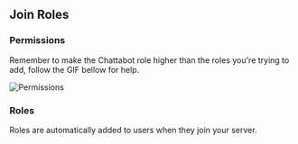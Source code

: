 ## Join Roles

### Permissions

Remember to make the Chattabot role higher than the roles you're trying to add, follow the GIF bellow for help.

![Permissions](/role.gif)


### Roles

Roles are automatically added to users when they join your server.
